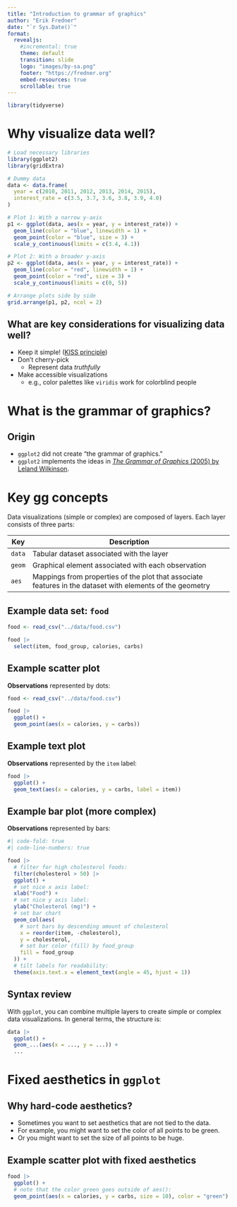 ```yaml
---
title: "Introduction to grammar of graphics"
author: "Erik Fredner"
date: "`r Sys.Date()`"
format:
  revealjs:
    #incremental: true
    theme: default
    transition: slide
    logo: "images/by-sa.png"
    footer: "https://fredner.org"
    embed-resources: true
    scrollable: true
---
```


```r
library(tidyverse)
```

# Why visualize data well?

```r
# Load necessary libraries
library(ggplot2)
library(gridExtra)

# Dummy data
data <- data.frame(
  year = c(2010, 2011, 2012, 2013, 2014, 2015),
  interest_rate = c(3.5, 3.7, 3.6, 3.8, 3.9, 4.0)
)

# Plot 1: With a narrow y-axis
p1 <- ggplot(data, aes(x = year, y = interest_rate)) +
  geom_line(color = "blue", linewidth = 1) +
  geom_point(color = "blue", size = 3) +
  scale_y_continuous(limits = c(3.4, 4.1))

# Plot 2: With a broader y-axis
p2 <- ggplot(data, aes(x = year, y = interest_rate)) +
  geom_line(color = "red", linewidth = 1) +
  geom_point(color = "red", size = 3) +
  scale_y_continuous(limits = c(0, 5))

# Arrange plots side by side
grid.arrange(p1, p2, ncol = 2)
```

## What are key considerations for visualizing data well?

- Keep it simple! ([KISS principle](https://en.wikipedia.org/wiki/KISS_principle))
- Don't cherry-pick
  - Represent data *truthfully*
- Make accessible visualizations
  - e.g., color palettes like `viridis` work for colorblind people

# What is the grammar of graphics?

## Origin

- `ggplot2` did not create "the grammar of graphics."
- `ggplot2` implements the ideas in [*The Grammar of Graphics* (2005) by Leland Wilkinson](https://richmond.primo.exlibrisgroup.com/permalink/01URICH_INST/10lhjt5/cdi_springer_books_10_1007_0_387_28695_0).

# Key gg concepts

Data visualizations (simple or complex) are composed of layers. Each layer consists of three parts:

| **Key**  | **Description**                                                                                     |
|----------|-----------------------------------------------------------------------------------------------------|
| `data`   | Tabular dataset associated with the layer                                                           |
| `geom`   | Graphical element associated with each observation                                                  |
| `aes`    | Mappings from properties of the plot that associate features in the dataset with elements of the geometry |

## Example data set: `food`

```r
food <- read_csv("../data/food.csv")

food |>
  select(item, food_group, calories, carbs)
```


## Example scatter plot

**Observations** represented by dots:

```r
food <- read_csv("../data/food.csv")

food |>
  ggplot() +
  geom_point(aes(x = calories, y = carbs))
```

## Example text plot

**Observations** represented by the `item` label:

```r
food |>
  ggplot() +
  geom_text(aes(x = calories, y = carbs, label = item))
```

## Example bar plot (more complex)

**Observations** represented by bars:

```r
#| code-fold: true
#| code-line-numbers: true

food |>
  # filter for high cholesterol foods:
  filter(cholesterol > 50) |>
  ggplot() +
  # set nice x axis label:
  xlab("Food") +
  # set nice y axis label:
  ylab("Cholesterol (mg)") +
  # set bar chart
  geom_col(aes(
    # sort bars by descending amount of cholesterol
    x = reorder(item, -cholesterol),
    y = cholesterol,
    # set bar color (fill) by food_group
    fill = food_group
  )) +
  # tilt labels for readability:
  theme(axis.text.x = element_text(angle = 45, hjust = 1))
```

## Syntax review

With `ggplot`, you can combine multiple layers to create simple or complex
data visualizations. In general terms, the structure is:

```r
data |>
  ggplot() +
  geom_...(aes(x = ..., y = ...)) +
  ...
```

# Fixed aesthetics in `ggplot`

## Why hard-code aesthetics?

- Sometimes you want to set aesthetics that are not tied to the data.
- For example, you might want to set the color of all points to be green.
- Or you might want to set the size of all points to be huge.

## Example scatter plot with fixed aesthetics

```r
food |>
  ggplot() +
  # note that the color green goes outside of aes():
  geom_point(aes(x = calories, y = carbs, size = 10), color = "green")
```

